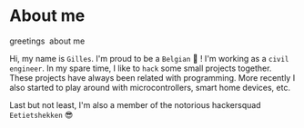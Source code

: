 
# About me

<Badge>greetings</Badge>&nbsp;
<Badge>about me</Badge>

Hi, my name is `Gilles`. I'm proud to be a `Belgian` :beers: ! I'm working as a `civil engineer`. In my spare time, I like to `hack` some small projects together. These projects have always been related with programming. More recently I also started to play around with microcontrollers, smart home devices, etc. 

Last but not least, I'm also a member of the notorious hackersquad `Eetietshekken` :sunglasses:   

